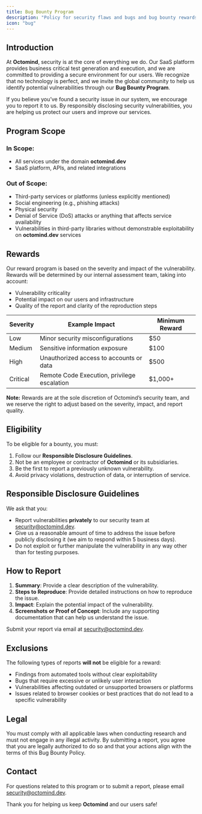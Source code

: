 ```yaml
---
title: Bug Bounty Program
description: "Policy for security flaws and bugs and bug bounty rewards"
icon: "bug"
---
```


## Introduction

At **Octomind**, security is at the core of everything we do. Our SaaS platform provides business critical test generation and execution,
and we are committed to providing a secure environment for our users. We recognize that no technology is perfect, and we invite the global
community to help us identify potential vulnerabilities through our **Bug Bounty Program**.

If you believe you’ve found a security issue in our system, we encourage you to report it to us. By responsibly disclosing security
vulnerabilities, you are helping us protect our users and improve our services.

## Program Scope

### In Scope:

- All services under the domain **octomind.dev**
- SaaS platform, APIs, and related integrations

### Out of Scope:

- Third-party services or platforms (unless explicitly mentioned)
- Social engineering (e.g., phishing attacks)
- Physical security
- Denial of Service (DoS) attacks or anything that affects service availability
- Vulnerabilities in third-party libraries without demonstrable exploitability on **octomind.dev** services

## Rewards

Our reward program is based on the severity and impact of the vulnerability. Rewards will be determined by our internal assessment team, taking into account:

- Vulnerability criticality
- Potential impact on our users and infrastructure
- Quality of the report and clarity of the reproduction steps

| Severity | Example Impact                              | Minimum Reward |
| -------- | ------------------------------------------- | -------------- |
| Low      | Minor security misconfigurations            | $50            |
| Medium   | Sensitive information exposure              | $100           |
| High     | Unauthorized access to accounts or data     | $500           |
| Critical | Remote Code Execution, privilege escalation | $1,000+        |

**Note:** Rewards are at the sole discretion of Octomind’s security team, and we reserve the right to adjust based on the severity, impact, and report quality.

## Eligibility

To be eligible for a bounty, you must:

1. Follow our **Responsible Disclosure Guidelines**.
2. Not be an employee or contractor of **Octomind** or its subsidiaries.
3. Be the first to report a previously unknown vulnerability.
4. Avoid privacy violations, destruction of data, or interruption of service.

## Responsible Disclosure Guidelines

We ask that you:

- Report vulnerabilities **privately** to our security team at [security@octomind.dev](mailto:security@octomind.dev).
- Give us a reasonable amount of time to address the issue before publicly disclosing it (we aim to respond within 5 business days).
- Do not exploit or further manipulate the vulnerability in any way other than for testing purposes.

## How to Report

1. **Summary**: Provide a clear description of the vulnerability.
2. **Steps to Reproduce**: Provide detailed instructions on how to reproduce the issue.
3. **Impact**: Explain the potential impact of the vulnerability.
4. **Screenshots or Proof of Concept**: Include any supporting documentation that can help us understand the issue.

Submit your report via email at [security@octomind.dev](mailto:security@octomind.dev).

## Exclusions

The following types of reports **will not** be eligible for a reward:

- Findings from automated tools without clear exploitability
- Bugs that require excessive or unlikely user interaction
- Vulnerabilities affecting outdated or unsupported browsers or platforms
- Issues related to browser cookies or best practices that do not lead to a specific vulnerability

## Legal

You must comply with all applicable laws when conducting research and must not engage in any illegal activity. By submitting a report, you agree that you are legally authorized to do so and that your actions align with the terms of this Bug Bounty Policy.

## Contact

For questions related to this program or to submit a report, please email [security@octomind.dev](mailto:security@octomind.dev).

Thank you for helping us keep **Octomind** and our users safe!
